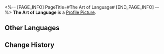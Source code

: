 <%-- [PAGE_INFO]
PageTitle=#The Art of Language#
[END_PAGE_INFO] --%>
{{Item Infobox
|id          = 220000
|image       = Item The Art of Language.png
|type        = Chat Box
|invCategory = 
|rarity      = 4
|effect      = Chat Box for Message and Chat. Once obtained, they can be used in the Message or Chat functions
|description = As a Trailblazer, not only should you carry out Akivili's will in your actions, you should also embody the style of the Trailblaze with your words!
|source1     = [[Default Rewards]]
}}
'''The Art of Language''' is a [[Profile Picture]].

==Other Languages==
{{Other Languages
|en   = The Art of Language
|zhs  = 语言的艺术
|zht  = 語言的藝術
|ja   = 言葉の芸術
|ko   = 언어의 예술
|es   = El arte del lenguaje
|fr   = L'art du langage
|ru   = Ораторское искусство
|th   = ศิลปะแห่งภาษา
|vi   = Nghệ Thuật Ngôn Ngữ
|de   = Die Kunst der Sprache
|id   = Seni Bahasa
|pt   = A Arte do Idioma
}}

==Change History==
{{Change History|1.2}}
